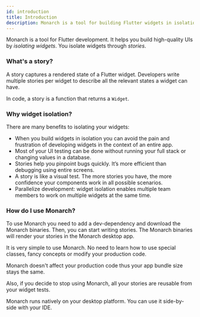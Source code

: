 ```yaml
---
id: introduction
title: Introduction
description: Monarch is a tool for building Flutter widgets in isolation. It makes building beautiful apps a simpler and faster experience.
---
```


Monarch is a tool for Flutter development. It helps you build high-quality UIs 
by _isolating widgets_. You isolate widgets through _stories_.

### What's a story?
A story captures a rendered state of a Flutter widget. Developers write 
multiple stories per widget to describe all the relevant states 
a widget can have.

In code, a story is a function that returns a `Widget`.

### Why widget isolation?
There are many benefits to isolating your widgets:
- When you build widgets in isolation you can avoid the pain and frustration of developing 
widgets in the context of an entire app.
- Most of your UI testing can be done without running your full 
stack or changing values in a database.
- Stories help you pinpoint bugs quickly. It’s more efficient than debugging 
using entire screens.
- A story is like a visual test. The more stories you have, the more 
confidence your components work in all possible scenarios.
- Parallelize development: widget isolation enables multiple team members 
to work on multiple widgets at the same time.

### How do I use Monarch?
To use Monarch you need to add a dev-dependency and download the Monarch binaries.
Then, you can start writing stories. The Monarch binaries will render your stories in the 
Monarch desktop app.

It is very simple to use Monarch. No need to learn how to use special classes, fancy 
concepts or modify your production code.

Monarch doesn't affect your production code thus your app bundle size stays the same.

Also, if you decide to stop using Monarch, all your stories are reusable 
from your widget tests.

Monarch runs natively on your desktop platform. You can use it side-by-side with your IDE.